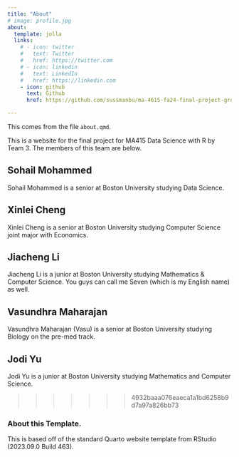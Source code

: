 ```yaml
---
title: "About"
# image: profile.jpg
about:
  template: jolla
  links:
    # - icon: twitter
    #   text: Twitter
    #   href: https://twitter.com
    # - icon: linkedin
    #   text: LinkedIn
    #   href: https://linkedin.com
    - icon: github
      text: Github
      href: https://github.com/sussmanbu/ma-4615-fa24-final-project-group-3.git

---
```



This comes from the file `about.qmd`.

This is a website for the final project for MA415 Data Science with R by Team 3.
The members of this team are below.

## Sohail Mohammed

Sohail Mohammed is a senior at Boston University studying Data Science.  

## Xinlei Cheng

Xinlei Cheng is a senior at Boston University studying Computer Science joint major with Economics.

## Jiacheng Li

Jiacheng Li is a junior at Boston University studying Mathematics & Computer Science. You guys can call me Seven (which is my English name) as well.

## Vasundhra Maharajan

Vasundhra Maharajan (Vasu) is a senior at Boston University studying Biology on the pre-med track. 


## Jodi Yu

Jodi Yu is a junior at Boston University studying Mathematics and Computer Science. 

>>>>>>> 4932baaa076eaeca1a1bd6258b9d7a97a826bb73

<!-- Please leave in the information below -->

### About this Template.

This is based off of the standard Quarto website template from RStudio (2023.09.0 Build 463).
